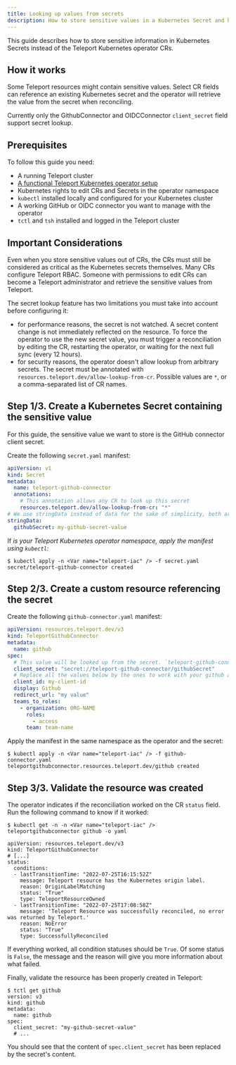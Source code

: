 ```yaml
---
title: Looking up values from secrets
description: How to store sensitive values in a Kubernetes Secret and have the operator look them up.
---
```


This guide describes how to store sensitive information in Kubernetes Secrets instead
of the Teleport Kubernetes operator CRs.

## How it works

Some Teleport resources might contain sensitive values. Select CR fields can reference an existing
Kubernetes secret and the operator will retrieve the value from the secret when reconciling.

Currently only the GithubConnector and OIDCConnector `client_secret` field support secret lookup.

## Prerequisites

To follow this guide you need:

- A running Teleport cluster
- [A functional Teleport Kubernetes operator setup](../teleport-operator.mdx#setting-up-the-operator)
- Kubernetes rights to edit CRs and Secrets in the operator namespace
- `kubectl` installed locally and configured for your Kubernetes cluster
- A working GitHub or OIDC connector you want to manage with the operator
- `tctl` and `tsh` installed and logged in the Teleport cluster

## Important Considerations

Even when you store sensitive values out of CRs, the CRs must still be considered as critical as
the Kubernetes secrets themselves. Many CRs configure Teleport RBAC. Someone with permissions to edit CRs can become a
Teleport administrator and retrieve the sensitive values from Teleport.

The secret lookup feature has two limitations you must take into account before configuring it:
- for performance reasons, the secret is not watched. A secret content change is not immediately reflected on
  the resource. To force the operator to use the new secret value, you must trigger a reconciliation by editing the CR,
  restarting the operator, or waiting for the next full sync (every 12 hours).
- for security reasons, the operator doesn't allow lookup from arbitrary secrets. The secret must be annotated with
  `resources.teleport.dev/allow-lookup-from-cr`. Possible values are `*`, or a comma-separated list of CR names.

## Step 1/3. Create a Kubernetes Secret containing the sensitive value

For this guide, the sensitive value we want to store is the GitHub connector client secret.

Create the following `secret.yaml` manifest:

```yaml
apiVersion: v1
kind: Secret
metadata:
  name: teleport-github-connector
  annotations:
    # This annotation allows any CR to look up this secret
    resources.teleport.dev/allow-lookup-from-cr: "*"
# We use stringData instead of data for the sake of simplicity, both are OK
stringData:
  githubSecret: my-github-secret-value
```

If <Var name="teleport-iac" /> is your Teleport Kubernetes operator namespace, apply the manifest using `kubectl`:

```code
$ kubectl apply -n <Var name="teleport-iac" /> -f secret.yaml
secret/teleport-github-connector created
```

## Step 2/3. Create a custom resource referencing the secret

Create the following `github-connector.yaml` manifest:

```yaml
apiVersion: resources.teleport.dev/v3
kind: TeleportGithubConnector
metadata:
  name: github
spec:
  # This value will be looked up from the secret. `teleport-github-connector` is the secret name and `githubSecret` is the secret key.
  client_secret: "secret://teleport-github-connector/githubSecret"
  # Replace all the values below by the ones to work with your github account
  client_id: my-client-id
  display: Github
  redirect_url: "my value"
  teams_to_roles:
    - organization: ORG-NAME
      roles:
        - access
      team: team-name
```

Apply the manifest in the same namespace as the operator and the secret:

```code
$ kubectl apply -n <Var name="teleport-iac" /> -f github-connector.yaml
teleportgithubconnector.resources.teleport.dev/github created
```

## Step 3/3. Validate the resource was created

The operator indicates if the reconciliation worked on the CR `status` field.
Run the following command to know if it worked:

```code
$ kubectl get -n -n <Var name="teleport-iac" /> teleportgithubconnector github -o yaml

apiVersion: resources.teleport.dev/v3
kind: TeleportGithubConnector
# [...]
status:
  conditions:
  - lastTransitionTime: "2022-07-25T16:15:52Z"
    message: Teleport resource has the Kubernetes origin label.
    reason: OriginLabelMatching
    status: "True"
    type: TeleportResourceOwned
  - lastTransitionTime: "2022-07-25T17:08:58Z"
    message: 'Teleport Resource was successfully reconciled, no error was returned by Teleport.'
    reason: NoError
    status: "True"
    type: SuccessfullyReconciled
```

If everything worked, all condition statuses should be `True`. Of some status is `False`, the message and the reason
will give you more information about what failed.

Finally, validate the resource has been properly created in Teleport:
```code 
$ tctl get github
version: v3
kind: github
metadata:
  name: github
spec:
  client_secret: "my-github-secret-value"
  # ...
```

You should see that the content of `spec.client_secret` has been replaced by the secret's content.

